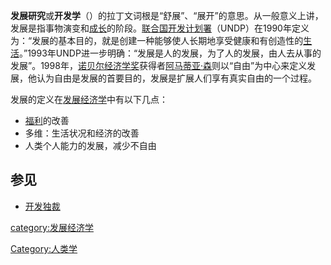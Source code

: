 {{Otheruses|发展|subject=|other=發展的其他意思}}
{{多個問題|
{{Unreferenced|time=2018-05-07T09:16:33+00:00}}
{{Expand|time=2018-05-07T09:16:33+00:00}}
{{地域中心|area=經濟學}}
{{專家}}
}}
'''发展研究'''或'''开发学'''（{{lang-en|Development studies}}）的拉丁文词根是“舒展”、“展开”的意思。从一般意义上讲，发展是指事物演变和[[成长|成长]]的阶段。[[联合国开发计划署|联合国开发计划署]]（UNDP）在1990年定义为：“发展的基本目的，就是创建一种能够使人长期地享受健康和有创造性的[[生活|生活]]。”1993年UNDP进一步明确：“发展是人的发展，为了人的发展，由人去从事的发展”。1998年，[[诺贝尔经济学奖|诺贝尔经济学奖]]获得者[[阿马蒂亚·森|阿马蒂亚·森]]则以“自由”为中心来定义发展，他认为自由是发展的首要目的，发展是扩展人们享有真实自由的一个过程。

发展的定义在[[发展经济学|发展经济学]]中有以下几点：
*[[福利|福利]]的改善
*多维：生活状况和经济的改善
*人类个人能力的发展，减少不自由

==参见==
*[[开发独裁|开发独裁]]

[[category:发展经济学|category:发展经济学]]
[[Category:人类学|Category:人类学]]